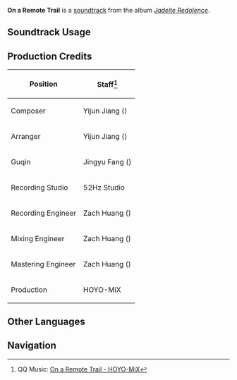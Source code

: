 {{Soundtrack Infobox
|image          = Jadeite Redolence.png
|album          = Jadeite Redolence
|disc           = 1
|number         = 15
|featured       =
|featured2      =
|featured3      =
|featured_disc  =
|featured_disc2 =
|featured_disc3 =
|youtube_id     = RMJozYSybJk
|spotify_id     = 6FOyB66yiMTqF6SLDMZvjH
|previous       = The Absent Hermit
|next           = Mountains of Mist
}}
'''On a Remote Trail''' is a [[soundtrack]] from the album ''[[Jadeite Redolence]]''.

==Soundtrack Usage==
{{Soundtrack Usage
|location = Chenyu Vale//day
}}
<!--
==Other Arrangements==
{{Files by Category Gallery|Media Using an Unreleased Arrangement of {{subst:#titleparts:{{subst:PAGENAME}}}} Soundtrack}}
-->
==Production Credits==
{| class="wikitable sortable"
|-
! Position
! Staff<ref>QQ Music: [https://y.qq.com/n/ryqq/songDetail/000bnf223xdpdQ {{zh|陌路春深}} On a Remote Trail - HOYO-MiX]</ref>
|-
! Composer
| Yijun Jiang ({{zh|姜以君}})
|-
! Arranger
| Yijun Jiang ({{zh|姜以君}})
|-
! Guqin
| Jingyu Fang ({{zh|方静宇}})
|-
! Recording Studio
| 52Hz Studio
|-
! Recording Engineer
| Zach Huang ({{zh|黄巍}})
|-
! Mixing Engineer
| Zach Huang ({{zh|黄巍}})
|-
! Mastering Engineer
| Zach Huang ({{zh|黄巍}})
|-
! Production
| HOYO-MiX
|}
<!--
==Trivia==
-->
==Other Languages==
{{Other Languages|default_hidden=1
|en       = On a Remote Trail
|zhs      = 陌路春深
|zhs_rm   = Mòlù Chūn Shēn
|zht      = 陌路春深
|zht_rm   = Mòlù Chūn Shēn
|zh_tl    = 
|ja       = 深き春を行き交う人
|ja_rm    = Fukaki Haru wo Ikikau Hito
|ja_tl    = 
}}
<!--
==References==
{{Reflist}}
-->

==Navigation==
{{Soundtrack Navbox|Jadeite Redolence}}